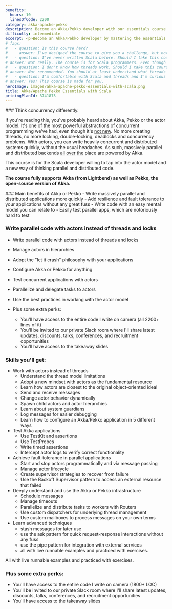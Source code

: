 ```yaml
---
benefits:
  hours: 10
  linesOfCode: 2200
category: akka-apache-pekko
description: Become an Akka/Pekko developer with our essentials course. Master the fundamentals of Akka/Pekko with Scala and distributed JVM applications through clear lessons, practical exercises, and a smooth learning curve. Ideal for those with some programming experience, this course will quickly equip you with essential skills to effectively tackle real-world distributed challenges.
difficulty: intermediate
excerpt: <p>Become an Akka/Pekko developer by mastering the essentials of Akka/Pekko with Scala and distributed JVM applications with our comprehensive, hands-on course</p> # TODO: Also with classic actors.
# faqs:
#   - question: Is this course hard?
#     answer: I've designed the course to give you a challenge, but not too much that it becomes frustrating. In case you struggle with something, we have a whole group on Slack for discussions, and I'm responsive.
#   - question: I've never written Scala before. Should I take this course?
# answer: Not really. The course is for Scala programmers. Even though we do a bit of a recap at the beginning of the course to make sure we're all on the same page, that part is not enough to give you confident skills with Scala if you've never seen it before.
#   - question: I don't know how threads work. Should I take this course?
# answer: Not recommended. You should at least understand what threads are and how a normal computer can do multiple things at the same time.
#   - question: I'm comfortable with Scala and threads and I'm curious about this actor model. Should I take this course?
# answer: Yes! This course is made for you.
heroImage: images/akka-apache-pekko-essentials-with-scala.png
title: Akka/Apache Pekko Essentials with Scala
pricingPlanId: 3741873
---
```



<CourseLayout>
<Fragment slot="goal">
### Think concurrency differently.

If you're reading this, you've probably heard about Akka, Pekko or the actor model. It's one of the most powerful abstractions of concurrent programming we've had, even though it's [not new](<https://en.wikipedia.org/wiki/Erlang_(programming_language)#%22Let_it_Crash%22_coding_style>). No more creating threads, no more locking, double-locking, deadlocks and concurrency problems. With actors, you can write heavily concurrent and distributed systems quickly, without the usual headaches. As such, massively parallel and distributed backends [all](https://www.lightbend.com/case-studies) [over](https://x.com/lightbend/status/1067393653356802048?lang=en) [the](https://www.linkedin.com/blog/engineering/product-design/now-you-see-me-now-you-dont-linkedins-real-time-presence-platf) place are powered by Akka.

This course is for the Scala developer willing to tap into the actor model and a new way of thinking parallel and distributed code.

**The course fully supports Akka (from Lightbend) as well as Pekko, the open-source version of Akka.**

</Fragment>
<Fragment slot="skills">
### Main benefits of Akka or Pekko
- Write massively parallel and distributed applications more quickly
- Add resilience and fault tolerance to your applications without any great fuss
- Write code with an easy mental model you can relate to
- Easily test parallel apps, which are notoriously hard to test

### Write parallel code with actors instead of threads and locks

- Write parallel code with actors instead of threads and locks
- Manage actors in hierarchies
- Adopt the "let it crash" philosophy with your applications
- Configure Akka or Pekko for anything
- Test concurrent applications with actors
- Parallelize and delegate tasks to actors
- Use the best practices in working with the actor model

- Plus some extra perks:
  - You'll have access to the entire code I write on camera (all 2200+ lines of it)
  - You'll be invited to our private Slack room where I'll share latest updates, discounts, talks, conferences, and recruitment opportunities
  - You'll have access to the takeaway slides

### Skills you'll get:

- Work with actors instead of threads
  - Understand the thread model limitations
  - Adopt a new mindset with actors as the fundamental resource
  - Learn how actors are closest to the original object-oriented ideal
  - Send and receive messages
  - Change actor behavior dynamically
  - Spawn child actors and actor hierarchies
  - Learn about system guardians
  - Log messages for easier debugging
  - Learn how to configure an Akka/Pekko application in 5 different ways
- Test Akka applications
  - Use TestKit and assertions
  - Use TestProbes
  - Write timed assertions
  - Intercept actor logs to verify correct functionality
- Achieve fault-tolerance in parallel applications
  - Start and stop actors programmatically and via message passing
  - Manage actor lifecycle
  - Create supervisor strategies to recover from failure
  - Use the Backoff Supervisor pattern to access an external resource that failed
- Deeply understand and use the Akka or Pekko infrastructure
  - Schedule messages
  - Manage timeouts
  - Parallelize and distribute tasks to workers with Routers
  - Use custom dispatchers for underlying thread management
  - Use custom mailboxes to process messages on your own terms
- Learn advanced techniques
  - stash messages for later use
  - use the ask pattern for quick request-response interactions without any fuss
  - use the pipe pattern for integration with external services
  - all with live runnable examples and practiced with exercises.

All with live runnable examples and practiced with exercises.

### Plus some extra perks:

- You'll have access to the entire code I write on camera (1800+ LOC)
- You'll be invited to our private Slack room where I'll share latest updates, discounts, talks, conferences, and recruitment opportunities
- You'll have access to the takeaway slides

</Fragment>
</CourseLayout>
